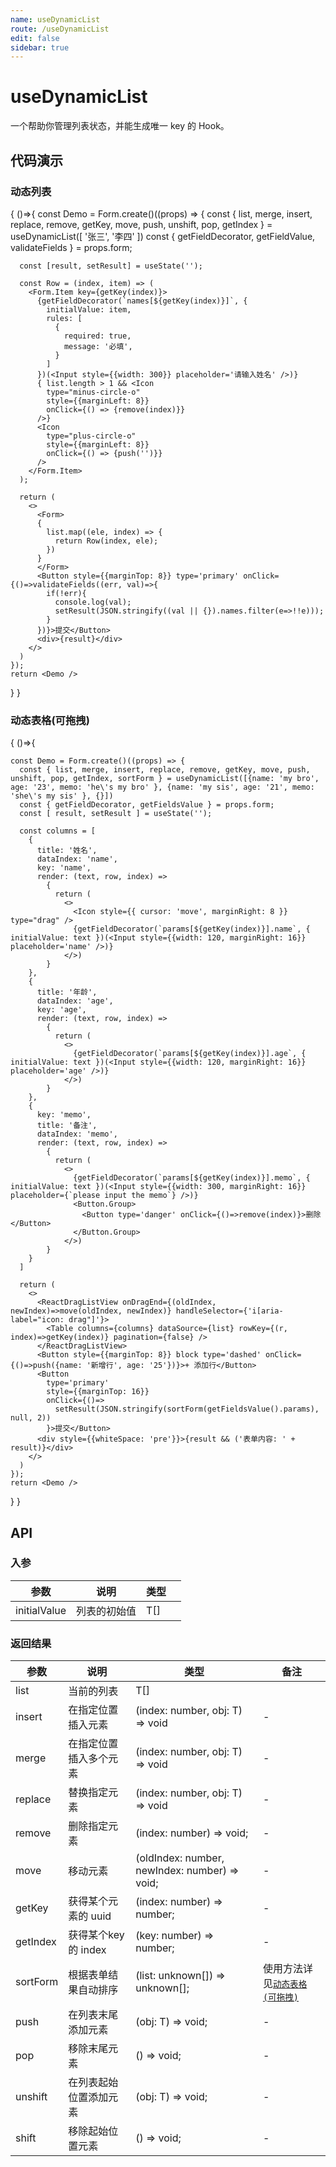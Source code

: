 ```yaml
---
name: useDynamicList
route: /useDynamicList
edit: false
sidebar: true
---
```



# useDynamicList

一个帮助你管理列表状态，并能生成唯一 key 的 Hook。

## 代码演示

### 动态列表

<Playground>
{
  ()=>{
    const Demo = Form.create()((props) => {
      const { list, merge, insert, replace, remove, getKey, move, push, unshift, pop, getIndex } = useDynamicList([
        '张三',
        '李四'
      ])
      const { getFieldDecorator, getFieldValue, validateFields } = props.form;

      const [result, setResult] = useState('');

      const Row = (index, item) => (
        <Form.Item key={getKey(index)}>
          {getFieldDecorator(`names[${getKey(index)}]`, {
            initialValue: item,
            rules: [
              {
                required: true, 
                message: '必填',
              }
            ]
          })(<Input style={{width: 300}} placeholder='请输入姓名' />)}
          { list.length > 1 && <Icon
            type="minus-circle-o"
            style={{marginLeft: 8}}
            onClick={() => {remove(index)}}
          />}
          <Icon
            type="plus-circle-o"
            style={{marginLeft: 8}}
            onClick={() => {push('')}}
          />
        </Form.Item>
      );

      return (
        <>
          <Form>
          {
            list.map((ele, index) => {
              return Row(index, ele);
            })
          }
          </Form>
          <Button style={{marginTop: 8}} type='primary' onClick={()=>validateFields((err, val)=>{
            if(!err){
              console.log(val);
              setResult(JSON.stringify((val || {}).names.filter(e=>!!e)));
            }
          })}>提交</Button>
          <div>{result}</div>
        </>
      )
    });
    return <Demo />
  }
}
</Playground>

### 动态表格(可拖拽)

<Playground>
{
  ()=>{

    const Demo = Form.create()((props) => {
      const { list, merge, insert, replace, remove, getKey, move, push, unshift, pop, getIndex, sortForm } = useDynamicList([{name: 'my bro', age: '23', memo: 'he\'s my bro' }, {name: 'my sis', age: '21', memo: 'she\'s my sis' }, {}])
      const { getFieldDecorator, getFieldsValue } = props.form;
      const [ result, setResult ] = useState('');

      const columns = [
        {
          title: '姓名',
          dataIndex: 'name',
          key: 'name',
          render: (text, row, index) => 
            {
              return (
                <>
                  <Icon style={{ cursor: 'move', marginRight: 8 }} type="drag" />
                  {getFieldDecorator(`params[${getKey(index)}].name`, { initialValue: text })(<Input style={{width: 120, marginRight: 16}} placeholder='name' />)}
                </>)
            }
        },
        {
          title: '年龄',
          dataIndex: 'age',
          key: 'age',
          render: (text, row, index) => 
            {
              return (
                <>
                  {getFieldDecorator(`params[${getKey(index)}].age`, { initialValue: text })(<Input style={{width: 120, marginRight: 16}} placeholder='age' />)}
                </>)
            }
        },
        {
          key: 'memo',
          title: '备注',
          dataIndex: 'memo',
          render: (text, row, index) => 
            {
              return (
                <>
                  {getFieldDecorator(`params[${getKey(index)}].memo`, { initialValue: text })(<Input style={{width: 300, marginRight: 16}} placeholder={`please input the memo`} />)}
                  <Button.Group>
                    <Button type='danger' onClick={()=>remove(index)}>删除</Button>
                  </Button.Group>
                </>)
            }
        }
      ]

      return (
        <>
          <ReactDragListView onDragEnd={(oldIndex, newIndex)=>move(oldIndex, newIndex)} handleSelector={'i[aria-label="icon: drag"]'}>
            <Table columns={columns} dataSource={list} rowKey={(r, index)=>getKey(index)} pagination={false} />
          </ReactDragListView>
          <Button style={{marginTop: 8}} block type='dashed' onClick={()=>push({name: '新增行', age: '25'})}>+ 添加行</Button>
          <Button
            type='primary'
            style={{marginTop: 16}}
            onClick={()=>
              setResult(JSON.stringify(sortForm(getFieldsValue().params), null, 2))
            }>提交</Button>
          <div style={{whiteSpace: 'pre'}}>{result && ('表单内容: ' + result)}</div>
        </>
      )
    });
    return <Demo />
  }
}
</Playground>

## API

### 入参

| 参数         | 说明         | 类型                 |   |
|--------------|--------------|----------------------|---|
| initialValue      | 列表的初始值 | T[]              |   |

### 返回结果

| 参数         | 说明         | 类型                 |  备注            |
|--------------|--------------|----------------------|---------------|
| list      | 当前的列表 | T[]              |   |
| insert        | 在指定位置插入元素 | (index: number, obj: T) => void                | - |
| merge         | 在指定位置插入多个元素 | (index: number, obj: T) => void | - |
| replace          | 替换指定元素         | (index: number, obj: T) => void          | - |
| remove   | 删除指定元素     | (index: number) => void;          | - |
| move | 移动元素     | (oldIndex: number, newIndex: number) => void;          | - |
| getKey  | 获得某个元素的 uuid     | (index: number) => number;           | - |
| getIndex  | 获得某个key的 index     | (key: number) => number;           | - |
| sortForm  | 根据表单结果自动排序     | (list: unknown[]) => unknown[];           | 使用方法详见[`动态表格(可拖拽)`](#动态表格可拖拽) |
| push  | 在列表末尾添加元素     | (obj: T) => void;          | - |
| pop  | 移除末尾元素     | () => void;          | - |
| unshift  | 在列表起始位置添加元素    | (obj: T) => void;          | - |
| shift  | 移除起始位置元素     | () => void;          | - |